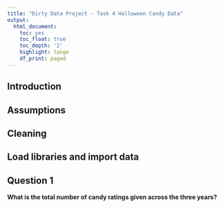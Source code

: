 ```yaml
---
title: "Dirty Data Project - Task 4 Halloween Candy Data"
output:
  html_document:
    toc: yes
    toc_float: true
    toc_depth: '2'
    highlight: tango
    df_print: paged
---
```


## Introduction



## Assumptions



## Cleaning


## Load libraries and import data



## Question 1

**What is the total number of candy ratings given across the three years?**

